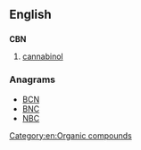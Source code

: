 ==English==

==={{abbreviation-old|en}}===
'''CBN'''

# [[cannabinol]]

===Anagrams===
* [[BCN#English|BCN]] 
* [[BNC#English|BNC]]
* [[NBC#English|NBC]]

[[Category:en:Organic compounds]]